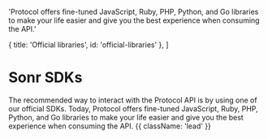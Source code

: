 
  'Protocol offers fine-tuned JavaScript, Ruby, PHP, Python, and Go libraries to make your life easier and give you the best experience when consuming the API.'

  { title: 'Official libraries', id: 'official-libraries' },
]

# Sonr SDKs

The recommended way to interact with the Protocol API is by using one of our official SDKs. Today, Protocol offers fine-tuned JavaScript, Ruby, PHP, Python, and Go libraries to make your life easier and give you the best experience when consuming the API. {{ className: 'lead' }}

<Libraries />

<CommunityLibraries />
